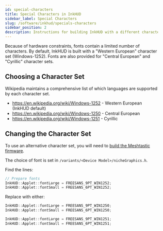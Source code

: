 ```yaml
---
id: special-characters
title: Special Characters in InkHUD
sidebar_label: Special Characters
slug: /software/inkhud/specials-characters
sidebar_position: 2
description: Instructions for building InkHUD with a different character set
---
```


Because of hardware constraints, fonts contain a limited number of characters. 
By default, InkHUD is built with a "Western European" character set (Windows-1252).
Fonts are also provided for "Central European" and "Cyrillic" character sets.

## Choosing a Character Set

Wikipedia maintains a comprehensive list of which languages are supported by each character set.

* https://en.wikipedia.org/wiki/Windows-1252 - Western European (InkHUD default) 
* https://en.wikipedia.org/wiki/Windows-1250 - Central European
* https://en.wikipedia.org/wiki/Windows-1251 - Cyrillic


## Changing the Character Set

To use an alternative character set, you will need to [build the Meshtastic firmware](/docs/development/firmware/build/).

The choice of font is set in `/variants/<Device Model>/nicheGraphics.h`. 

Find the lines:
```cpp
// Prepare fonts
InkHUD::Applet::fontLarge = FREESANS_9PT_WIN1252;
InkHUD::Applet::fontSmall = FREESANS_6PT_WIN1252;
```
Replace with either:
```cpp
InkHUD::Applet::fontLarge = FREESANS_9PT_WIN1250;
InkHUD::Applet::fontSmall = FREESANS_6PT_WIN1250;
```
```cpp
InkHUD::Applet::fontLarge = FREESANS_9PT_WIN1251;
InkHUD::Applet::fontSmall = FREESANS_6PT_WIN1251;
```
